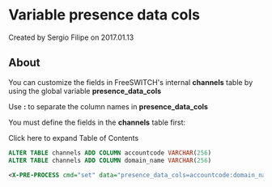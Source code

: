 
# Variable presence data cols 

 Created by  Sergio Filipe on 2017.01.13

## About

You can customize the fields in FreeSWITCH's internal **channels** table by using the global variable **presence\_data\_cols**

Use **:** to separate the column names in **presence\_data\_cols**

You must define the fields in the **channels** table first:

Click here to expand Table of Contents

```sql
ALTER TABLE channels ADD COLUMN accountcode VARCHAR(256)
ALTER TABLE channels ADD COLUMN domain_name VARCHAR(256)
```

```xml
<X-PRE-PROCESS cmd="set" data="presence_data_cols=accountcode:domain_name"/>
```


